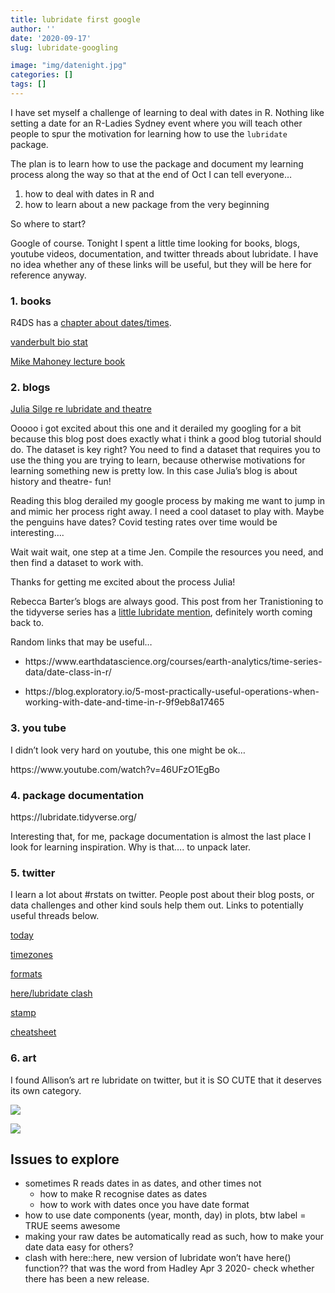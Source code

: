 ```yaml
---
title: lubridate first google
author: ''
date: '2020-09-17'
slug: lubridate-googling

image: "img/datenight.jpg"
categories: []
tags: []
---
```


I have set myself a challenge of learning to deal with dates in R. Nothing like setting a date for an R-Ladies Sydney event where you will teach other people to spur the motivation for learning how to use the `lubridate` package. 


The plan is to learn how to use the package and document my learning process along the way so that at the end of Oct I can tell everyone...

1. how to deal with dates in R and 
2. how to learn about a new package from the very beginning

So where to start? 

Google of course. Tonight I spent a little time looking for books, blogs, youtube videos, documentation, and twitter threads about lubridate. I have no idea whether any of these links will be useful, but they will be here for reference anyway. 

### 1. books

R4DS has a [chapter about dates/times](https://r4ds.had.co.nz/dates-and-times.html). 

[vanderbult bio stat](http://biostat.mc.vanderbilt.edu/wiki/pub/Main/ColeBeck/datestimes.pdf)

[Mike Mahoney lecture book](https://bookdown.org/mikemahoney218/LectureBook/working-with-dates-and-times.html)


### 2. blogs

[Julia Silge re lubridate and theatre](https://juliasilge.com/blog/lubridate-london-stage/)

Ooooo i got excited about this one and it derailed my googling for a bit because this blog post does exactly what i think a good blog tutorial should do. The dataset is key right? You need to find a dataset that requires you to use the thing you are trying to learn, because otherwise motivations for learning something new is pretty low.  In this case Julia's blog is about history and theatre- fun! 

Reading this blog derailed my google process by making me want to jump in and mimic her process right away. I need a cool dataset to play with. Maybe the penguins have dates? Covid testing rates over time would be interesting.... 

Wait wait wait, one step at a time Jen. Compile the resources you need, and then find a dataset to work with. 

Thanks for getting me excited about the process Julia!

Rebecca Barter's blogs are always good. This post from her Tranistioning to the tidyverse series has a [little lubridate mention](http://www.rebeccabarter.com/categories/lubridate/), definitely worth coming back to. 

Random links that may be useful...

- https://www.earthdatascience.org/courses/earth-analytics/time-series-data/date-class-in-r/

- https://blog.exploratory.io/5-most-practically-useful-operations-when-working-with-date-and-time-in-r-9f9eb8a17465


### 3. you tube

I didn't look very hard on youtube, this one might be ok...

https://www.youtube.com/watch?v=46UFzO1EgBo

### 4. package documentation

https://lubridate.tidyverse.org/

Interesting that, for me, package documentation is almost the last place I look for learning inspiration. Why is that.... to unpack later. 

### 5. twitter

I learn a lot about #rstats on twitter. People post about their blog posts, or data challenges and other kind souls help them out. Links to potentially useful threads below. 

[today](https://twitter.com/JenRichmondPhD/status/1229925408688111616)

[timezones](https://twitter.com/MilesMcBain/status/1194565470906503169)

[formats](https://twitter.com/fonti_kar/status/1254570510043643904)

[here/lubridate clash](https://twitter.com/kierisi/status/1245532577932414976)

[stamp](https://twitter.com/sharlagelfand/status/1244987516987588609)

[cheatsheet](https://twitter.com/icymi_r/status/1282962590461812736)

### 6. art

I found Allison's art re lubridate on twitter, but it is SO CUTE that it deserves its own category. 


![](https://github.com/allisonhorst/stats-illustrations/raw/master/rstats-artwork/lubridate.png)

![](https://github.com/allisonhorst/stats-illustrations/raw/master/rstats-artwork/lubridate_ymd.png)

## Issues to explore

- sometimes R reads dates in as dates, and other times not
  + how to make R recognise dates as dates
  + how to work with dates once you have date format
- how to use date components (year, month, day) in plots, btw label = TRUE seems awesome
- making your raw dates be automatically read as such, how to make your date data easy for others?
- clash with here::here, new version of lubridate won't have here() function?? that was the word from Hadley Apr 3 2020- check whether there has been a new release. 





